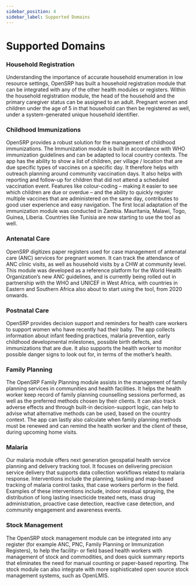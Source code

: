 ```yaml
---
sidebar_position: 4
sidebar_label: Supported Domains
---
```


# Supported Domains

### Household Registration

Understanding the importance of accurate household enumeration in low resource settings, OpenSRP has built a household registration module that can be integrated with any of the other health modules or registers. Within the household registration module, the head of the household and the primary caregiver status can be assigned to an adult. Pregnant women and children under the age of 5 in that household can then be registered as well, under a system-generated unique household identifier.

### Childhood Immunizations

OpenSRP provides a robust solution for the management of childhood immunizations. The Immunization module is built in accordance with WHO immunization guidelines and can be adapted to local country contexts. The app has the ability to show a list of children, per village / location that are due specific types of vaccines on a specific day. It therefore helps with outreach planning around community vaccination days. It also helps with reporting and follow-up for children that did not attend a scheduled vaccination event. Features like colour-coding – making it easier to see which children are due or overdue – and the ability to quickly register multiple vaccines that are administered on the same day, contributes to good user experience and easy navigation. The first local adaptation of the immunization module was conducted in Zambia. Mauritania, Malawi, Togo, Guinea, Liberia. Countries like Tunisia are now starting to use the tool as well.

### Antenatal Care

OpenSRP digitizes paper registers used for case management of antenatal care (ANC) services for pregnant women. It can track the attendance of ANC clinic visits, as well as household visits by a CHW at community level. This module was developed as a reference platform for the World Health Organization’s new ANC guidelines, and is currently being rolled out in partnership with the WHO and UNICEF in West Africa, with countries in Eastern and Southern Africa also about to start using the tool, from 2020 onwards.

### Postnatal Care

OpenSRP provides decision support and reminders for health care workers to support women who have recently had their baby. The app collects information about infant feeding practices, malaria prevention, early childhood developmental milestones, possible birth defects, and immunizations that are due. It also supports the health worker to monitor possible danger signs to look out for, in terms of the mother’s health.

### Family Planning

The OpenSRP Family Planning module assists in the management of family planning services in communities and health facilities. It helps the health worker keep record of family planning counselling sessions performed, as well as the preferred methods chosen by their clients. It can also track adverse effects and through built-in decision-support logic, can help to advise what alternative methods can be used, based on the country context. The app can lastly also calculate when family planning methods must be renewed and can remind the health worker and the client of these, during upcoming home visits.

### Malaria

Our malaria module offers next generation geospatial health service planning and delivery tracking tool. It focuses on delivering precision service delivery that supports data collection workflows related to malaria response. Interventions include the planning, tasking and map-based tracking of malaria control tasks, that case workers perform in the field. Examples of these interventions include, indoor residual spraying, the distribution of long lasting insecticide treated nets, mass drug administration, proactive case detection, reactive case detection, and community engagement and awareness events.

### Stock Management

The OpenSRP stock management module can be integrated into any register (for example ANC, PNC, Family Planning or Immunization Registers), to help the facility- or field based health workers with management of stock and commodities, and does quick summary reports that eliminates the need for manual counting or paper-based reporting. The stock module can also integrate with more sophisticated open source stock management systems, such as OpenLMIS.
